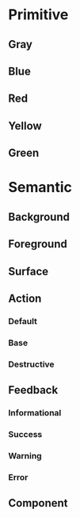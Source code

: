 
<Meta title="Design Tokens/Colors" />

# Primitive

## Gray
<ColorPalette>
  <ColorItem
    title="Base"
    subtitle=""
    colors={{
      Black: Colors.vadsColorBlack,
      White: Colors.vadsColorWhite,
    }}
  />
  <ColorItem
    title="Base"
    subtitle=""
    colors={{
      Darkest: Colors.vadsColorBaseDarkest,
      Darker: Colors.vadsColorBaseDarker,
      Dark: Colors.vadsColorBaseDark,
      Light: Colors.vadsColorBaseLight,
      Lighter: Colors.vadsColorBaseLighter,
      Lightest: Colors.vadsColorBaseLightest,
    }}
  />
  <ColorItem
    title="Gray"
    subtitle=""
    colors={{
      WarmDark: Colors.vadsColorGrayWarmDark,
      Medium: Colors.vadsColorGrayMedium,
      WarmLight: Colors.vadsColorGrayWarmLight,
      LightAlt: Colors.vadsColorGrayLightAlt,
      CoolLight: Colors.vadsColorGrayCoolLight,
    }}
  />
  <ColorItem
    title="USWDS"
    subtitle=""
    colors={{
      Gray90: Colors.uswdsSystemColorGray90,
      Gray80: Colors.uswdsSystemColorGray80,
      Gray30: Colors.uswdsSystemColorGray30,
    }}
  />
</ColorPalette>

## Blue
<ColorPalette>
  <ColorItem
    title="Primary"
    subtitle=""
    colors={{
      Darker: Colors.vadsColorPrimaryDarker,
      Dark: Colors.vadsColorPrimaryDark,
      Default: Colors.vadsColorPrimary,
      Light: Colors.vadsColorPrimaryLight,
      Lighter: Colors.vadsColorPrimaryLighter,
    }}
  />
  <ColorItem
    title="Primary Alt"
    subtitle=""
    colors={{
      Darkest: Colors.vadsColorPrimaryAltDarkest,
      Dark: Colors.vadsColorPrimaryAltDark,
      Default: Colors.vadsColorPrimaryAlt,
      Light: Colors.vadsColorPrimaryAltLight,
      Lightest: Colors.vadsColorPrimaryAltLightest,
    }}
  />
  <ColorItem
    title="Blue Cool"
    subtitle=""
    colors={{
      BlueCool: Colors.vadsColorBlueCool,
      BlueCoolLight: Colors.vadsColorBlueCoolLight,
      BlueCoolLightest: Colors.vadsColorBlueCoolLightest,
    }}
  />
  <ColorItem
    title="USWDS"
    subtitle=""
    colors={{
      BlueVivid80: Colors.uswdsSystemColorBlueVivid80,
      BlueVivid30: Colors.uswdsSystemColorBlueVivid30,
    }}
  />
</ColorPalette>

## Red
<ColorPalette>
  <ColorItem
    title="Secondary"
    subtitle=""
    colors={{
      Darkest: Colors.vadsColorSecondaryDarkest,
      Dark: Colors.vadsColorSecondaryDark,
      Default: Colors.vadsColorSecondary,
      Light: Colors.vadsColorSecondaryLight,
      Lightest: Colors.vadsColorSecondaryLightest,
    }}
  />
  <ColorItem
    title="USWDS"
    subtitle=""
    colors={{
      RedVivid80: Colors.uswdsSystemColorRedVivid80,
      RedVivid40: Colors.uswdsSystemColorRedVivid40,
    }}
  />
</ColorPalette>

## Yellow
<ColorPalette>
  <ColorItem
    title="Gold"
    subtitle=""
    colors={{
      Lighter: Colors.vadsColorGoldLighter,
      Lightest: Colors.vadsColorGoldLightest,
    }}
  />
  <ColorItem
    title="USWDS"
    subtitle=""
    colors={{
      YellowVivid80: Colors.uswdsSystemColorYellowVivid80,
      YellwoVivid20: Colors.uswdsSystemColorYellowVivid20,
    }}
  />
</ColorPalette>

## Green
<ColorPalette>
  <ColorItem
    title="Green"
    subtitle=""
    colors={{
      Lighter: Colors.vadsColorGreenLight,
      Lightest: Colors.vadsColorGreenLighter,
    }}
  />
  <ColorItem
    title="USWDS"
    subtitle=""
    colors={{
      GreenCoolVivid80: Colors.uswdsSystemColorGreenCoolVivid80,
    }}
  />
</ColorPalette>

# Semantic

## Background
<ColorPalette>
  <ColorItem
    title="vadsColorBackgroundDefault"
    subtitle=""
    colors={{
      OnLight: Colors.vadsColorBackgroundDefaultOnLight,
      OnDark: Colors.vadsColorBgDefaultOnDark,
    }}
  />
</ColorPalette>

## Foreground
<ColorPalette>
  <ColorItem
    title="vadsColorForegroundDefault"
    subtitle=""
    colors={{
      OnLight: Colors.vadsColorForegroundDefaultOnLight,
      OnDark: Colors.vadsColorForegroundDefaultOnDark,
    }}
  />
  <ColorItem
    title="vadsColorForegroundInverse"
    subtitle=""
    colors={{
      OnLight: Colors.vadsColorForegroundInverseOnLight,
      OnDark: Colors.vadsColorForegroundInverseOnDark,
    }}
  />
</ColorPalette>

## Surface
<ColorPalette>
  <ColorItem
    title="vadsColorSurfaceDefault"
    subtitle=""
    colors={{
      OnLight: Colors.vadsColorSurfaceDefaultOnLight,
      OnDark: Colors.vadsColorSurfaceDefaultOnDark,
    }}
  />
  <ColorItem
    title="vadsColorSurfaceInverse"
    subtitle=""
    colors={{
      OnLight: Colors.vadsColorSurfaceInverseOnLight,
      OnDark: Colors.vadsColorSurfaceInverseOnDark,
    }}
  />
  <ColorItem
    title="vadsColorSurfaceSecondary"
    subtitle=""
    colors={{
      OnLight: Colors.vadsColorSurfaceSecondaryOnLight,
      OnDark: Colors.vadsColorSurfaceSecondaryOnDark,
    }}
  />
</ColorPalette>

## Action
<ColorPalette>
  <ColorItem
    title="vadsColorActionForegroundInverse"
    subtitle=""
    colors={{
      OnLight: Colors.vadsColorActionForegroundInverseOnLight,
      OnDark: Colors.vadsColorActionForegroundInverseOnDark,
    }}
  />
</ColorPalette>

### Default
<ColorPalette>
  <ColorItem
    title="vadsColorActionForegroundDefault"
    subtitle=""
    colors={{
      OnLight: Colors.vadsColorActionForegroundDefaultOnLight,
      OnDark: Colors.vadsColorActionForegroundDefaultOnDark,
    }}
  />
  <ColorItem
    title="vadsColorActionForegroundDefaultActive"
    subtitle=""
    colors={{
      OnLight: Colors.vadsColorActionForegroundDefaultActiveOnLight,
      OnDark: Colors.vadsColorActionForegroundDefaultActiveOnDark,
    }}
  />
  <ColorItem
    title="vadsColorActionSurfaceDefault"
    subtitle=""
    colors={{
      OnLight: Colors.vadsColorActionSurfaceDefaultOnLight,
      OnDark: Colors.vadsColorActionSurfaceDefaultOnDark,
    }}
  />
  <ColorItem
    title="vadsColorActionSurfaceDefaultActive"
    subtitle=""
    colors={{
      OnLight: Colors.vadsColorActionSurfaceDefaultActiveOnLight,
      OnDark: Colors.vadsColorActionSurfaceDefaultActiveOnDark,
    }}
  />
  <ColorItem
    title="vadsColorActionBorderDefault"
    subtitle=""
    colors={{
      OnLight: Colors.vadsColorActionBorderDefaultOnLight,
      OnDark: Colors.vadsColorActionBorderDefaultOnDark,
    }}
  />
  <ColorItem
    title="vadsColorActionBorderDefaultActive"
    subtitle=""
    colors={{
      OnLight: Colors.vadsColorActionBorderDefaultActiveOnLight,
      OnDark: Colors.vadsColorActionBorderDefaultActiveOnDark,
    }}
  />
</ColorPalette>

### Base
<ColorPalette>
  <ColorItem
    title="vadsColorActionForegroundBase"
    subtitle=""
    colors={{
      OnLight: Colors.vadsColorActionForegroundBaseOnLight,
      OnDark: Colors.vadsColorActionForegroundBaseOnDark,
    }}
  />
  <ColorItem
    title="vadsColorActionForegroundBaseActive"
    subtitle=""
    colors={{
      OnLight: Colors.vadsColorActionForegroundBaseActiveOnLight,
      OnDark: Colors.vadsColorActionForegroundBaseActiveOnDark,
    }}
  />
  <ColorItem
    title="vadsColorActionSurfaceBase"
    subtitle=""
    colors={{
      OnLight: Colors.vadsColorActionSurfaceBaseOnLight,
      OnDark: Colors.vadsColorActionSurfaceBaseOnDark,
    }}
  />
  <ColorItem
    title="vadsColorActionSurfaceBaseActive"
    subtitle=""
    colors={{
      OnLight: Colors.vadsColorActionSurfaceBaseActiveOnLight,
      OnDark: Colors.vadsColorActionSurfaceBaseActiveOnDark,
    }}
  />
  <ColorItem
    title="vadsColorActionBorderBase"
    subtitle=""
    colors={{
      OnLight: Colors.vadsColorActionBorderBaseOnLight,
      OnDark: Colors.vadsColorActionBorderBaseOnDark,
    }}
  />
  <ColorItem
    title="vadsColorActionBorderBaseActive"
    subtitle=""
    colors={{
      OnLight: Colors.vadsColorActionBorderBaseActiveOnLight,
      OnDark: Colors.vadsColorActionBorderBaseActiveOnDark,
    }}
  />
</ColorPalette>

### Destructive
<ColorPalette>
  <ColorItem
    title="vadsColorActionSurfaceDestructive"
    subtitle=""
    colors={{
      OnLight: Colors.vadsColorActionSurfaceDestructiveOnLight,
      OnDark: Colors.vadsColorActionSurfaceDestructiveOnDark,
    }}
  />
  <ColorItem
    title="vadsColorActionSurfaceDestructiveActive"
    subtitle=""
    colors={{
      OnLight: Colors.vadsColorActionSurfaceDestructiveActiveOnLight,
      OnDark: Colors.vadsColorActionSurfaceDestructiveActiveOnDark,
    }}
  />
</ColorPalette>

## Feedback
### Informational
### Success
### Warning
### Error

## Component